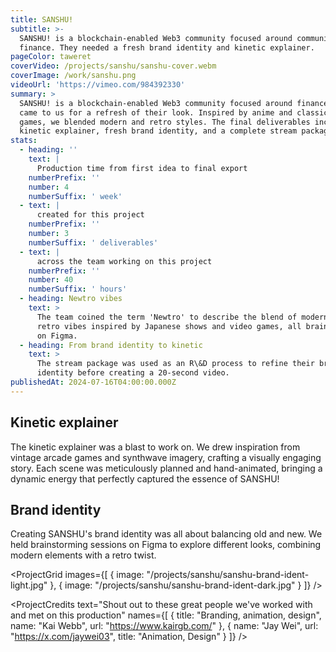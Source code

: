 ```yaml
---
title: SANSHU!
subtitle: >-
  SANSHU! is a blockchain-enabled Web3 community focused around community
  finance. They needed a fresh brand identity and kinetic explainer.
pageColor: taweret
coverVideo: /projects/sanshu/sanshu-cover.webm
coverImage: /work/sanshu.png
videoUrl: 'https://vimeo.com/984392330'
summary: >
  SANSHU! is a blockchain-enabled Web3 community focused around finance. They
  came to us for a refresh of their look. Inspired by anime and classic video
  games, we blended modern and retro styles. The final deliverables included a
  kinetic explainer, fresh brand identity, and a complete stream package.
stats:
  - heading: ''
    text: |
      Production time from first idea to final export
    numberPrefix: ''
    number: 4
    numberSuffix: ' week'
  - text: |
      created for this project
    numberPrefix: ''
    number: 3
    numberSuffix: ' deliverables'
  - text: |
      across the team working on this project
    numberPrefix: ''
    number: 40
    numberSuffix: ' hours'
  - heading: Newtro vibes
    text: >
      The team coined the term 'Newtro' to describe the blend of modern and
      retro vibes inspired by Japanese shows and video games, all brainstormed
      on Figma.
  - heading: From brand identity to kinetic
    text: >
      The stream package was used as an R\&D process to refine their brand
      identity before creating a 20-second video.
publishedAt: 2024-07-16T04:00:00.000Z
---
```


## Kinetic explainer

The kinetic explainer was a blast to work on. We drew inspiration from vintage arcade games and synthwave imagery, crafting a visually engaging story. Each scene was meticulously planned and hand-animated, bringing a dynamic energy that perfectly captured the essence of SANSHU!

<ProjectVimeo url="https://vimeo.com/984392983" />

## Brand identity

Creating SANSHU's brand identity was all about balancing old and new. We held brainstorming sessions on Figma to explore different looks, combining modern elements with a retro twist.

<ProjectGrid
  images={[
    { image: "/projects/sanshu/sanshu-brand-ident-light.jpg" },
    { image: "/projects/sanshu/sanshu-brand-ident-dark.jpg" }
  ]}
/>

<ProjectCredits
  text="Shout out to these great people we've worked with and met on this production"
  names={[
    {
      title: "Branding, animation, design",
      name: "Kai Webb",
      url: "https://www.kairgb.com/"
    },
    { name: "Jay Wei", url: "https://x.com/jaywei03", title: "Animation, Design" }
  ]}
/>
